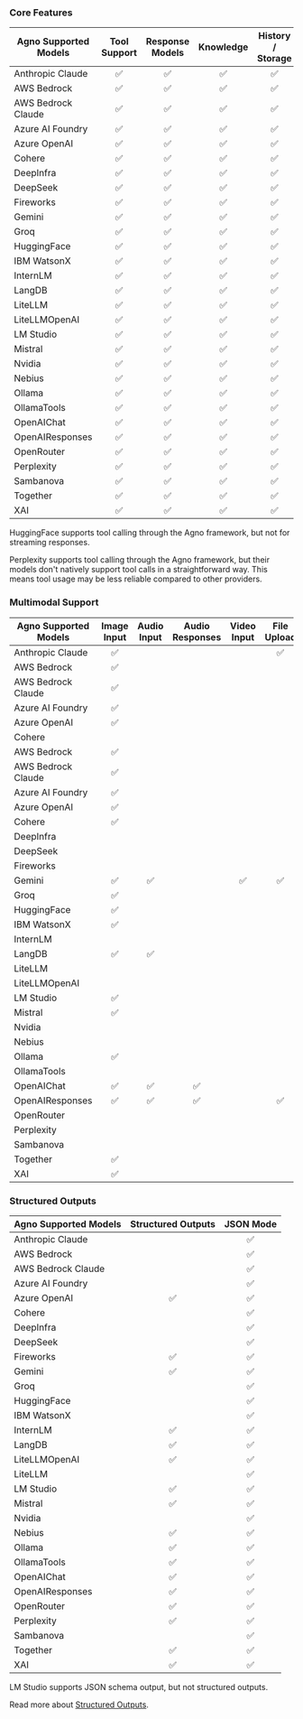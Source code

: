 ### Core Features

| Agno Supported Models | Tool Support | Response Models | Knowledge | History / Storage | Async Execution | Async Tool Support |
| --------------------- | :----------: | :-------------: | :-------: | :---------------: | :-------------: | :----------------: |
| Anthropic Claude      |      ✅      |       ✅        |    ✅     |        ✅         |       ✅        |         ✅         |
| AWS Bedrock           |      ✅      |       ✅        |    ✅     |        ✅         |       ✅        |         ✅         |
| AWS Bedrock Claude    |      ✅      |       ✅        |    ✅     |        ✅         |       ✅        |         ✅         |
| Azure AI Foundry      |      ✅      |       ✅        |    ✅     |        ✅         |       ✅        |         ✅         |
| Azure OpenAI          |      ✅      |       ✅        |    ✅     |        ✅         |       ✅        |         ✅         |
| Cohere                |      ✅      |       ✅        |    ✅     |        ✅         |       ✅        |         ✅         |
| DeepInfra             |      ✅      |       ✅        |    ✅     |        ✅         |       ✅        |         ✅         |
| DeepSeek              |      ✅      |       ✅        |    ✅     |        ✅         |       ✅        |         ✅         |
| Fireworks             |      ✅      |       ✅        |    ✅     |        ✅         |       ✅        |         ✅         |
| Gemini                |      ✅      |       ✅        |    ✅     |        ✅         |       ✅        |         ✅         |
| Groq                  |      ✅      |       ✅        |    ✅     |        ✅         |       ✅        |         ✅         |
| HuggingFace           |      ✅      |       ✅        |    ✅     |        ✅         |       ✅        |         ✅         |
| IBM WatsonX           |      ✅      |       ✅        |    ✅     |        ✅         |       ✅        |         ✅         |
| InternLM              |      ✅      |       ✅        |    ✅     |        ✅         |       ✅        |         ✅         |
| LangDB                |      ✅      |       ✅        |    ✅     |         ✅          |        ✅         |         ✅          |
| LiteLLM               |      ✅      |       ✅        |    ✅     |        ✅         |       ✅        |         ✅         |
| LiteLLMOpenAI         |      ✅      |       ✅        |    ✅     |        ✅         |       ✅        |         ✅         |
| LM Studio             |      ✅      |       ✅        |    ✅     |        ✅         |       ✅        |         ✅         |
| Mistral               |      ✅      |       ✅        |    ✅     |        ✅         |       ✅        |         ✅         |
| Nvidia                |      ✅      |       ✅        |    ✅     |        ✅         |       ✅        |         ✅         |
| Nebius                |      ✅      |       ✅        |    ✅     |        ✅         |       ✅        |         ✅         |
| Ollama                |      ✅      |       ✅        |    ✅     |        ✅         |       ✅        |         ✅         |
| OllamaTools           |      ✅      |       ✅        |    ✅     |        ✅         |       ✅        |         ✅         |
| OpenAIChat            |      ✅      |       ✅        |    ✅     |        ✅         |       ✅        |         ✅         |
| OpenAIResponses       |      ✅      |       ✅        |    ✅     |        ✅         |       ✅        |         ✅         |
| OpenRouter            |      ✅      |       ✅        |    ✅     |        ✅         |       ✅        |         ✅         |
| Perplexity            |      ✅      |       ✅        |    ✅     |        ✅         |       ✅        |         ✅         |
| Sambanova             |      ✅      |       ✅        |    ✅     |        ✅         |       ✅        |         ✅         |
| Together              |      ✅      |       ✅        |    ✅     |        ✅         |       ✅        |         ✅         |
| XAI                   |      ✅      |       ✅        |    ✅     |        ✅         |       ✅        |         ✅         |

<Note>

HuggingFace supports tool calling through the Agno framework, but not for streaming
responses.

</Note>

<Note>

Perplexity supports tool calling through the Agno framework, but their models don't
natively support tool calls in a straightforward way. This means tool usage may
be less reliable compared to other providers.

</Note>

### Multimodal Support

| Agno Supported Models | Image Input | Audio Input | Audio Responses | Video Input | File Upload |
| --------------------- | :---------: | :---------: | :-------------: | :---------: | :---------: |
| Anthropic Claude      |     ✅      |             |                 |             |     ✅      |
| AWS Bedrock           |     ✅      |             |                 |             |             |
| AWS Bedrock Claude    |     ✅      |             |                 |             |             |
| Azure AI Foundry      |     ✅      |             |                 |             |             |
| Azure OpenAI          |     ✅      |             |                 |             |             |
| Cohere                |             |             |                 |             |             |
| AWS Bedrock           |     ✅      |             |                 |             |             |
| AWS Bedrock Claude    |     ✅      |             |                 |             |             |
| Azure AI Foundry      |     ✅      |             |                 |             |             |
| Azure OpenAI          |     ✅      |             |                 |             |             |
| Cohere                |     ✅      |             |                 |             |             |
| DeepInfra             |             |             |                 |             |             |
| DeepSeek              |             |             |                 |             |             |
| Fireworks             |             |             |                 |             |             |
| Gemini                |     ✅      |     ✅      |                 |     ✅      |     ✅      |
| Groq                  |     ✅      |             |                 |             |             |
| HuggingFace           |     ✅      |             |                 |             |             |
| IBM WatsonX           |     ✅      |             |                 |             |             |
| InternLM              |             |             |                 |             |             |
| LangDB                |     ✅      |     ✅      |                 |             |             |
| LiteLLM               |             |             |                 |             |             |
| LiteLLMOpenAI         |             |             |                 |             |             |
| LM Studio             |     ✅      |             |                 |             |             |
| Mistral               |     ✅      |             |                 |             |             |
| Nvidia                |             |             |                 |             |             |
| Nebius               |             |             |                 |             |             |
| Ollama                |     ✅      |             |                 |             |             |
| OllamaTools           |             |             |                 |             |             |
| OpenAIChat            |     ✅      |     ✅      |       ✅        |             |             |
| OpenAIResponses       |     ✅      |     ✅      |       ✅        |             |     ✅      |
| OpenRouter            |             |             |                 |             |             |
| Perplexity            |             |             |                 |             |             |
| Sambanova             |             |             |                 |             |             |
| Together              |     ✅      |             |                 |             |             |
| XAI                   |     ✅      |             |                 |             |             |


### Structured Outputs

| Agno Supported Models | Structured Outputs | JSON Mode |
| --------------------- | :----------------: | :-------: |
| Anthropic Claude      |                    |    ✅     |
| AWS Bedrock           |                    |    ✅     |
| AWS Bedrock Claude    |                    |    ✅     |
| Azure AI Foundry      |                    |    ✅     |
| Azure OpenAI          |         ✅         |    ✅     |
| Cohere                |                    |    ✅     |
| DeepInfra             |                    |    ✅     |
| DeepSeek              |                    |    ✅     |
| Fireworks             |         ✅         |    ✅     |
| Gemini                |         ✅         |    ✅     |
| Groq                  |                    |    ✅     |
| HuggingFace           |                    |    ✅     |
| IBM WatsonX           |                    |    ✅     |
| InternLM              |         ✅         |    ✅     |
| LangDB                |         ✅         |    ✅     |
| LiteLLMOpenAI         |         ✅         |    ✅     |
| LiteLLM               |                    |    ✅     |
| LM Studio             |         ✅         |    ✅     |
| Mistral               |         ✅         |    ✅     |
| Nvidia                |                    |    ✅     |
| Nebius                |         ✅         |    ✅     |
| Ollama                |         ✅         |    ✅     |
| OllamaTools           |         ✅         |    ✅     |
| OpenAIChat            |         ✅         |    ✅     |
| OpenAIResponses       |         ✅         |    ✅     |
| OpenRouter            |         ✅         |    ✅     |
| Perplexity            |         ✅         |    ✅     |
| Sambanova             |                    |    ✅     |
| Together              |         ✅         |    ✅     |
| XAI                   |         ✅         |    ✅     |

<Note>

LM Studio supports JSON schema output, but not structured outputs.

</Note>

Read more about [Structured Outputs](/faq/structured-outputs).
